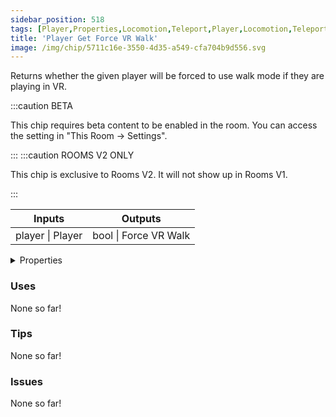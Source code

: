 ```yaml
---
sidebar_position: 518
tags: [Player,Properties,Locomotion,Teleport,Player,Locomotion,Teleport]
title: 'Player Get Force VR Walk'
image: /img/chip/5711c16e-3550-4d35-a549-cfa704b9d556.svg
---
```


Returns whether the given player will be forced to use walk mode if they are playing in VR. 

:::caution BETA

This chip requires beta content to be enabled in the room. You can access the setting in "This Room -> Settings".

:::
:::caution ROOMS V2 ONLY

This chip is exclusive to Rooms V2. It will not show up in Rooms V1.

:::


<IChip uuid="5711c16e-3550-4d35-a549-cfa704b9d556"/>

<table><thead><tr><th>Inputs</th><th>Outputs</th></tr></thead><tbody><tr><td>player | Player</td><td>bool | Force VR Walk</td></tr></tbody></table>

<details>
  <summary>Properties</summary>
  <div>
    <div>
    <table>
      <tbody>
        <tr>
          <td>Is beta required?</td>
          <td>Yes</td>
        </tr>
        <tr>
          <td>Is chip a trolling risk?</td>
          <td>No</td>
        </tr>
        <tr>
          <td>Is chip a role assignment risk?</td>
          <td>No</td>
        </tr>
        <tr>
          <td>Chip UUID</td>
          <td>5711c16e-3550-4d35-a549-cfa704b9d556</td>
        </tr>
        <tr>
          <td>Room availability</td>
          <td>Rooms V2 only</td>
        </tr>
      </tbody>
    </table>
    </div>
  </div>
</details>

### Uses

None so far!

### Tips

None so far!

### Issues

None so far!